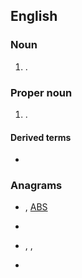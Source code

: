 ==English==

===Noun===
{{en-noun}}

# {{l|en|business system analyst|Business system analyst}}.

===Proper noun===
{{en-proper noun}}

# {{lb|en|Scouting}} {{w|Boy Scouts of America}}.

====Derived terms====
* {{l|en|BSAer}}

===Anagrams===
* {{l|en|abs}}, [[ABS#English|ABS]]
* {{l|en|BAs}}
* {{l|en|sab}}, {{l|en|Sab.}}, {{l|en|SAB}}
* {{l|en|SBA}}